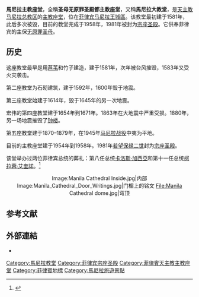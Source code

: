 {{Infobox religious building
|building_name = 圣母无原罪圣殿都主教座堂
|image =File:Allan_Jay_Quesada_-_Manila_Cathedral_001.jpg
|image_size = 300px
|caption = 立面{{maplink|frame=yes|plain=yes|type=shape|zoom=16|frame-align=center|frame-width=200}}
|location = {{coord|14.59147|N|120.97356|E|region:PH-00_type:landmark|format=dms|display=inline,title}}
|geo = 
|religious_affiliation = [[罗马天主教|罗马天主教]]
|district = 天主教马尼拉总教区
|status = 次级圣殿
|website = 
|architecture_type = 主教座堂
|architecture_style = 罗曼复兴
|facade_direction = 
|groundbreaking = 1954
|year_completed = 1958
}}
'''馬尼拉主教座堂'''，全稱'''圣母无原罪圣殿都主教座堂'''，又稱'''馬尼拉大教堂'''，是[[天主教马尼拉总教区|天主教马尼拉总教区]]的[[主教座堂|主教座堂]]，位在[[菲律宾|菲律宾]][[马尼拉|马尼拉]][[王城區|王城區]]。该教堂最初建于1581年，此后多次被毁，目前的教堂完成于1958年，1981年被封为[[宗座圣殿|宗座圣殿]]。它供奉菲律宾的主保[[圣母无原罪瞻礼|无原罪圣母]]。

==历史==
这座教堂最早是用[[芦苇|芦苇]]和竹子建造，建于1581年，次年被台风摧毁，1583年又受火灾袭击。

第二座教堂为石砌建筑，建于1592年，1600年毁于地震。

第三座教堂始建于1614年，毁于1645年的另一次地震。

宏伟的第四座教堂建于1654年到1671年。1863年在大地震中严重受损。1880年，另一场地震摧毁了[[钟楼|钟楼]]。

第五座教堂建于1870–1879年，在1945年[[马尼拉战役_(1945)|马尼拉战役]]中夷为平地。

目前的主教座堂建于1954年到1958年。1981年[[若望保禄二世|若望保禄二世]]封为[[宗座圣殿|宗座圣殿]]。

该堂举办过两位菲律宾总统的葬礼：第八任总统[[卡洛斯·加西亞|卡洛斯·加西亞]]和第十一任总统[[柯拉蓉·艾奎諾|柯拉蓉·艾奎諾]]。<ref>{{cite web |first=Manolo |last=Quezon |title=Notes on the Aquino funeral |url=http://opinion.inquirer.net/inquireropinion/columns/view/20090813-220022/Notes-on-the-Aquino-funeral |date=2009-08-13 |accessdate=2009-08-15 |work=The Philippine Daily Inquirer |publisher=INQUIRER.net |deadurl=yes |archiveurl=https://web.archive.org/web/20090814162949/http://opinion.inquirer.net/inquireropinion/columns/view/20090813-220022/Notes-on-the-Aquino-funeral |archivedate=2009-08-14 }}</ref>

<center><gallery>
Image:Manila Cathedral Inside.jpg|内部
Image:Manila_Cathedral_Door_Writings.jpg|门楣上的铭文
File:Manila Cathedral dome.jpg|穹顶
</gallery></center>

==参考文献==
{{Reflist}}
{{Commons category|Manila Cathedral}}

==外部連結==
*{{Official website|https://www.manilacathedral.com.ph/}}

[[Category:馬尼拉教堂|Category:馬尼拉教堂]]
[[Category:菲律宾宗座圣殿|Category:菲律宾宗座圣殿]]
[[Category:菲律賓天主教主教座堂|Category:菲律賓天主教主教座堂]]
[[Category:菲律賓地標|Category:菲律賓地標]]
[[Category:馬尼拉旅遊景點|Category:馬尼拉旅遊景點]]